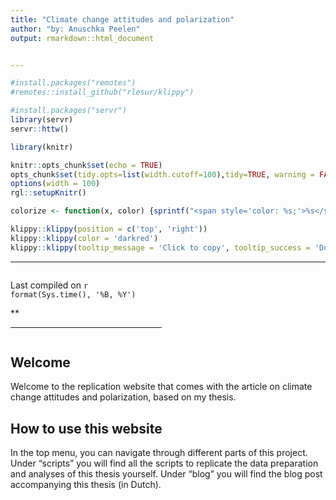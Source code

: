 ```yaml
---
title: "Climate change attitudes and polarization"
author: "by: Anuschka Peelen"
output: rmarkdown::html_document


---
```


```r
#install.packages("remotes")
#remotes::install_github("rlesur/klippy")

#install.packages("servr")
library(servr)
servr::httw()
```

```r
library(knitr)

knitr::opts_chunk$set(echo = TRUE)
opts_chunk$set(tidy.opts=list(width.cutoff=100),tidy=TRUE, warning = FALSE, message = FALSE,comment = "#>", cache=TRUE, class.source=c("test"), class.output=c("test2"))
options(width = 100)
rgl::setupKnitr()

colorize <- function(x, color) {sprintf("<span style='color: %s;'>%s</span>", color, x) }

```

```r
klippy::klippy(position = c('top', 'right'))
klippy::klippy(color = 'darkred')
klippy::klippy(tooltip_message = 'Click to copy', tooltip_success = 'Done')
```

------------------------------------------------------------------------

::: columns
::: {.column width="50%"}
Last compiled on `r format(Sys.time(), '%B, %Y')`

\*\* <br>

------------------------------------------------------------------------
:::

::: {.column width="50%"}

:::
:::


## Welcome {-}
Welcome to the replication website that comes with the article on climate change attitudes and polarization, based on my thesis. 

## How to use this website {-}

In the top menu, you can navigate through different parts of this project. Under "scripts" you will find all the scripts to replicate the data preparation and analyses of this thesis yourself. Under "blog" you will find the blog post accompanying this thesis (in Dutch). 


